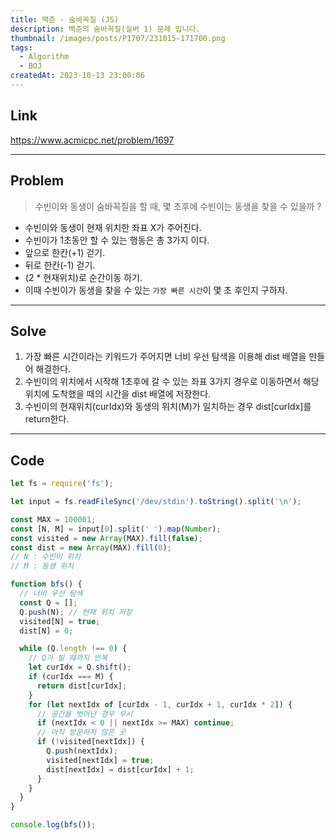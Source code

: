 ```yaml
---
title: 백준 - 숨바꼭질 (JS)
description: 백준의 숨바꼭질(실버 1) 문제 입니다.
thumbnail: /images/posts/P1707/231015-171700.png
tags:
  - Algorithm
  - BOJ
createdAt: 2023-10-13 23:00:06
---
```


## Link

https://www.acmicpc.net/problem/1697

<hr />

## Problem

> 수빈이와 동생이 숨바꼭질을 할 때, 몇 초후에 수빈이는 동생을 찾을 수 있을까 ?

- 수빈이와 동생이 현재 위치한 좌표 X가 주어진다.
- 수빈이가 1초동안 할 수 있는 행동은 총 3가지 이다.
- 앞으로 한칸(+1) 걷기.
- 뒤로 한칸(-1) 걷기.
- (2 \* 현재위치)로 순간이동 하기.
- 이때 수빈이가 동생을 찾을 수 있는 `가장 빠른 시간`이 몇 초 후인지 구하자.

<hr />

## Solve

1. 가장 빠른 시간이라는 키워드가 주어지면 너비 우선 탐색을 이용해 dist 배열을 만들어 해결한다.
2. 수빈이의 위치에서 시작해 1초후에 갈 수 있는 좌표 3가지 경우로 이동하면서 해당 위치에 도착했을 때의 시간을 dist 배열에 저장한다.
3. 수빈이의 현재위치(curIdx)와 동생의 위치(M)가 일치하는 경우 dist[curIdx]를 return한다.

<hr />

## Code

```javascript
let fs = require('fs');

let input = fs.readFileSync('/dev/stdin').toString().split('\n');

const MAX = 100001;
const [N, M] = input[0].split(' ').map(Number);
const visited = new Array(MAX).fill(false);
const dist = new Array(MAX).fill(0);
// N : 수빈이 위치
// M : 동생 위치

function bfs() {
  // 너비 우선 탐색
  const Q = [];
  Q.push(N); // 현재 위치 저장
  visited[N] = true;
  dist[N] = 0;

  while (Q.length !== 0) {
    // Q가 빌 때까지 반복
    let curIdx = Q.shift();
    if (curIdx === M) {
      return dist[curIdx];
    }
    for (let nextIdx of [curIdx - 1, curIdx + 1, curIdx * 2]) {
      // 공간을 벗어난 경우 무시
      if (nextIdx < 0 || nextIdx >= MAX) continue;
      // 아직 방문하지 않은 곳
      if (!visited[nextIdx]) {
        Q.push(nextIdx);
        visited[nextIdx] = true;
        dist[nextIdx] = dist[curIdx] + 1;
      }
    }
  }
}

console.log(bfs());
```
